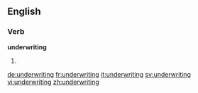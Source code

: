 ==English==

===Verb===
'''underwriting'''

# {{present participle of|underwrite}}

[[de:underwriting]]
[[fr:underwriting]]
[[it:underwriting]]
[[sv:underwriting]]
[[vi:underwriting]]
[[zh:underwriting]]